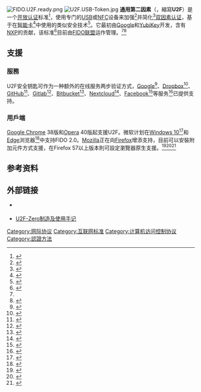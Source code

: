 {{NoteTA
|G1=IT
}}
[[File:FIDO.U2F.ready.png|thumb]]
[[File:U2F.USB-Token.jpg|thumb]]
'''通用第二因素'''（{{lang-en|Universal 2nd Factor}}，縮寫'''U2F'''）是一个[[开放标准|开放]][[身份验证|认证]]标准<ref name="Google 安全钥匙">{{cite web | url=http://www.smh.com.au/digital-life/consumer-security/google-security-keys-may-offer-extra-layer-of-online-protection-20141105-11dmca.html | title=Google security keys may offer extra layer of online protection | publisher=Fairfax Media | work=The Sydney Morning Herald | date=2014-11-05 | accessdate=2014-11-28 | author=Turner, Adam | archive-date=2015-01-15 | archive-url=https://web.archive.org/web/20150115032353/http://www.smh.com.au/digital-life/consumer-security/google-security-keys-may-offer-extra-layer-of-online-protection-20141105-11dmca.html | dead-url=no }}</ref>，使用专门的[[通用串行總線|USB]]或[[近場通訊|NFC]]设备来加强<ref name="使用安全钥匙">{{cite web | url=https://support.google.com/accounts/answer/6103523?hl=zh-Hans | title=使用安全密钥进行两步验证 | publisher=Google Inc. | accessdate=2015-12-07 | archive-date=2016-06-03 | archive-url=https://web.archive.org/web/20160603095914/https://support.google.com/accounts/answer/6103523?hl=zh-Hans | dead-url=no }}</ref>并简化<ref name="USB钥匙可以消除麻烦">{{cite web | url=http://www.pcworld.com/article/2836692/how-the-fido-alliances-u2f-could-simplify-two-factor-authentication.html#tk.rss_all | title=How a USB key drive could remove the hassles from two-factor authentication | publisher=IDG Consumer & SMB | work=PCWorld | date=2014-10-21 | accessdate=2014-11-28 | author=Bradley, Tony | archive-date=2020-11-12 | archive-url=https://web.archive.org/web/20201112004926/https://www.pcworld.com/article/2836692/how-the-fido-alliances-u2f-could-simplify-two-factor-authentication.html#tk.rss_all | dead-url=no }}</ref>[[双因素认证|双因素认证]]，基于在[[智能卡|智能卡]]<ref name="FIDO 通用第二因素">{{cite web | url=https://www.yubico.com/applications/fido/ | title=FIDO Universal 2nd Factor | publisher=Yubico AB | accessdate=2014-11-28 | archive-date=2016-03-19 | archive-url=https://web.archive.org/web/20160319141802/https://www.yubico.com/applications/fido/ | dead-url=no }}</ref>中使用的类似安全技术<ref name="Google希望淘汰密码">{{cite web | url=http://www.forbes.com/sites/amadoudiallo/2013/11/30/google-wants-to-make-your-passwords-obsolete/ | title=Google Wants To Make Your Passwords Obsolete | publisher=Forbes.com LLC | work=Forbes | date=2013-11-30 | accessdate=2014-11-28 | author=Diallo, Amadou | archive-date=2015-12-17 | archive-url=https://web.archive.org/web/20151217071100/http://www.forbes.com/sites/amadoudiallo/2013/11/30/google-wants-to-make-your-passwords-obsolete/ | dead-url=no }}</ref>。它最初由[[Google|Google]]和[[YubiKey|YubiKey]]开发，含有[[NXP|NXP]]的贡献，该标准<ref name="FIDO 联盟标准">{{cite web | url=https://fidoalliance.org/specifications/download/ | title=FIDO Alliance – download specifications | publisher=FIDO Alliance | accessdate=2015-10-13 | archive-date=2018-09-24 | archive-url=https://web.archive.org/web/20180924225117/https://fidoalliance.org/download/ | dead-url=no }}</ref>目前由[[FIDO联盟|FIDO联盟]]运作管理。<ref name="USB钥匙可以消除麻烦" /><ref name="Google账号现在支持安全钥匙了">{{cite web | url=http://krebsonsecurity.com/2014/10/google-accounts-now-support-security-keys/#more-28412 | title=Google Accounts Now Support Security Keys | work=Krebs on Security | date=2014-10-14 | accessdate=2014-11-28 | author=Krebs, Brian | archive-date=2021-01-21 | archive-url=https://web.archive.org/web/20210121013336/https://krebsonsecurity.com/2014/10/google-accounts-now-support-security-keys/#more-28412 | dead-url=no }}</ref>

== 支援 ==
=== 服務 ===
U2F安全钥匙可作为一种额外的在线服务两步验证方式，[[Google|Google]]<ref name="Using Security Key">{{cite web|url=https://www.yubico.com/support/knowledge-base/categories/articles/browsers-support-u2f/|title=What browsers support U2F?|last=|first=|date=|website=|publisher=Yubico|archive-url=https://web.archive.org/web/20170818004610/https://www.yubico.com/support/knowledge-base/categories/articles/browsers-support-u2f/|archive-date=2017年8月18日|dead-url=yes|accessdate=August 17, 2017|df=}}</ref>、[[Dropbox|Dropbox]]<ref>{{Cite web|url = https://blogs.dropbox.com/dropbox/2015/08/u2f-security-keys/|title = Introducing U2F support for secure authentication|date = August 12, 2015|accessdate = August 12, 2015|website = Dropbox Blog|last = Heim|first = Patrick|first2 = Jay|last2 = Patel|archive-date = 2018-11-15|archive-url = https://web.archive.org/web/20181115091531/https://blogs.dropbox.com/dropbox/2015/08/u2f-security-keys/|dead-url = yes}}</ref>、[[GitHub|GitHub]]<ref>{{Cite web |url=https://github.com/blog/2071-github-supports-universal-2nd-factor-authentication |title=GitHub supports Universal 2nd Factor authentication |date=October 1, 2015 |accessdate=October 1, 2015 |website=github.com/blog |publisher=[[GitHub|GitHub]] |last=Olsen |first=Risk |archive-date=2017-07-17 |archive-url=https://web.archive.org/web/20170717085632/https://github.com/blog/2071-github-supports-universal-2nd-factor-authentication |dead-url=no }}</ref>、[[Gitlab|Gitlab]]<ref>{{Cite web|url = https://about.gitlab.com/2016/06/22/gitlab-adds-support-for-u2f/|title = Support for Universal 2nd Factor Authentication|date = June 22, 2016|accessdate = July 9, 2016|website = GitLab Blog|last = Nwaigwe|first = Amara|archive-date = 2019-05-31|archive-url = https://web.archive.org/web/20190531022825/https://about.gitlab.com/2016/06/22/gitlab-adds-support-for-u2f/|dead-url = no}}</ref>、[[Bitbucket|Bitbucket]]<ref>{{Cite web|url = https://blog.bitbucket.org/2016/06/22/universal-2nd-factor/|title = Universal 2nd Factor (U2F) now supported in Bitbucket Cloud|date = June 22, 2016|accessdate = June 22, 2016|website = Bitbucket Blog|last = Kells|first = TJ|archive-date = 2018-08-08|archive-url = https://web.archive.org/web/20180808111625/https://blog.bitbucket.org/2016/06/22/universal-2nd-factor/|dead-url = no}}</ref>、[[Nextcloud|Nextcloud]]<ref>{{cite web|url=https://nextcloud.com/blog/nextcloud-11-sets-new-standard-for-security-and-scalability|title=Nextcloud 11 sets new standard for security and scalability|publisher=Nextcloud|accessdate=23 December 2016|archive-date=2019-05-21|archive-url=https://web.archive.org/web/20190521045935/https://nextcloud.com/blog/nextcloud-11-sets-new-standard-for-security-and-scalability/|dead-url=no}}</ref>、[[Facebook|Facebook]]<ref>{{cite web|url=https://www.facebook.com/notes/facebook-security/security-key-for-safer-logins-with-a-touch/10154125089265766|title=Security Key for safer logins with a touch|publisher=Facebook|accessdate=27 January 2017|archive-date=2021-04-16|archive-url=https://web.archive.org/web/20210416135619/https://www.facebook.com/notes/facebook-security/security-key-for-safer-logins-with-a-touch/10154125089265766/|dead-url=no}}</ref>等服务<ref>{{cite web|url=http://www.dongleauth.info/|title=USB-Dongle Authentication|publisher=Josh Davis|accessdate=22 February 2017|archive-date=2017-02-23|archive-url=https://web.archive.org/web/20170223172410/http://www.dongleauth.info/|dead-url=no}}</ref>已提供支持。

=== 用戶端 ===
[[Google_Chrome|Google Chrome]] 38版和[[Opera浏览器|Opera]] 40版起支援U2F。微软计划在[[Windows_10|Windows 10]]<ref>{{Cite web|url = https://blogs.windows.com/business/2015/02/13/microsoft-announces-fido-support-coming-to-windows-10/|title = Microsoft Announces FIDO Support Coming to Windows 10|date = 2015-02-13|accessdate = 2015-10-03|website = Windows Blog|last = Ingalls|first = Dustin|archive-url = https://web.archive.org/web/20151004052701/https://blogs.windows.com/business/2015/02/13/microsoft-announces-fido-support-coming-to-windows-10/|archive-date = 2015-10-04|dead-url = yes}}</ref>和[[Microsoft_Edge|Edge]]浏览器<ref>{{Cite web|url = https://dev.modern.ie/platform/status/fido20webapis/|title = Developer Resources - Platform Status|accessdate = 2015-10-03|website = Microsoft Edge Dev|deadurl = yes|archiveurl = https://web.archive.org/web/20151004081624/https://dev.modern.ie/platform/status/fido20webapis/|archivedate = 2015年10月4日|df = }}</ref>中支持FIDO 2.0。[[Mozilla|Mozilla]]正在向[[Firefox|Firefox]]增添支持，目前可以安裝附加元件方式支援，在Firefox 57以上版本則可設定瀏覽器原生支援。<ref>{{Cite web|url = https://bugzilla.mozilla.org/show_bug.cgi?id=1065729|title = Bug 1065729 - Implement the FIDO Alliance u2f javascript API|accessdate = November 2, 2015|website = Mozilla Bugtracker|archive-date = 2021-05-10|archive-url = https://web.archive.org/web/20210510073726/https://bugzilla.mozilla.org/show_bug.cgi?id=1065729|dead-url = no}}</ref><ref>{{cite web | url=https://addons.mozilla.org/en-US/firefox/addon/u2f-support-add-on/ | title=U2F Support Addon | accessdate=May 8, 2016 | archive-url=https://web.archive.org/web/20161224032122/https://addons.mozilla.org/en-Us/firefox/addon/u2f-support-add-on/ | archive-date=2016-12-24 | dead-url=yes }}</ref><ref>{{Cite web|url = https://www.yubico.com/2017/09/firefox-nightly-enables-support-fido-u2f-security-keys/|title = Firefox Nightly enables support for FIDO U2F Security Keys|accessdate = September 27, 2017|website = Yubico blog|archive-date = 2017-09-27|archive-url = https://web.archive.org/web/20170927155356/https://www.yubico.com/2017/09/firefox-nightly-enables-support-fido-u2f-security-keys/|dead-url = no}}</ref>
{{clr}}

==参考资料==
{{Reflist|2}}
== 外部链接 ==
* {{Official|https://fidoalliance.org/specs/fido-u2f-v1.2-ps-20170411/fido-u2f-overview-v1.2-ps-20170411.html|U2F v1.2正式規格}} {{en}}
* [http://scateu.me/2016/11/30/u2f-zero.html U2F-Zero制造及使用手记] {{Wayback|url=http://scateu.me/2016/11/30/u2f-zero.html |date=20200225133603 }} {{zh-cn}}

[[Category:网际协议|Category:网际协议]]
[[Category:互联网标准|Category:互联网标准]]
[[Category:计算机访问控制协议|Category:计算机访问控制协议]]
[[Category:認證方法|Category:認證方法]]